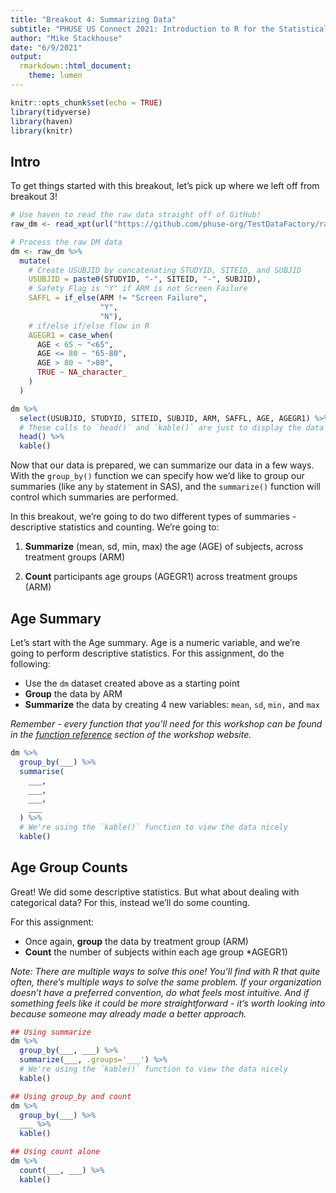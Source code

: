 ```yaml
---
title: "Breakout 4: Summarizing Data"
subtitle: "PHUSE US Connect 2021: Introduction to R for the Statistical Programmer"
author: "Mike Stackhouse"
date: "6/9/2021"
output:
  rmarkdown::html_document:
    theme: lumen
---
```


```r
knitr::opts_chunk$set(echo = TRUE)
library(tidyverse)
library(haven)
library(knitr)
```

## Intro

To get things started with this breakout, let's pick up where we left off from breakout 3!

```r
# Use haven to read the raw data straight off of GitHub!
raw_dm <- read_xpt(url("https://github.com/phuse-org/TestDataFactory/raw/main/Updated/TDF_SDTM/dm.xpt"))

# Process the raw DM data
dm <- raw_dm %>%
  mutate(
    # Create USUBJID by concatenating STUDYID, SITEID, and SUBJID
    USUBJID = paste0(STUDYID, "-", SITEID, "-", SUBJID),
    # Safety Flag is "Y" if ARM is not Screen Failure
    SAFFL = if_else(ARM != "Screen Failure",
                    "Y",
                    "N"),
    # if/else if/else flow in R
    AGEGR1 = case_when(
      AGE < 65 ~ "<65",
      AGE <= 80 ~ "65-80",
      AGE > 80 ~ ">80",
      TRUE ~ NA_character_
    )
  )

dm %>% 
  select(USUBJID, STUDYID, SITEID, SUBJID, ARM, SAFFL, AGE, AGEGR1) %>% 
  # These calls to `head()` and `kable()` are just to display the data nicely
  head() %>% 
  kable()
```

Now that our data is prepared, we can summarize our data in a few ways. With the `group_by()` function we can specify how we'd like to group our summaries (like any `by` statement in SAS), and the `summarize()` function will control which summaries are performed.

In this breakout, we're going to do two different types of summaries - descriptive statistics and counting. We're going to:

1)  **Summarize** (mean, sd, min, max) the age (AGE) of subjects, across treatment groups (ARM)

2)  **Count** participants age groups (AGEGR1) across treatment groups (ARM)

## Age Summary

Let's start with the Age summary. Age is a numeric variable, and we're going to perform descriptive statistics. For this assignment, do the following:

-   Use the `dm` dataset created above as a starting point
-   **Group** the data by ARM
-   **Summarize** the data by creating 4 new variables: `mean`, `sd`, `min,` and `max`

*Remember - every function that you'll need for this workshop can be found in the [function reference](https://atorus-connect.eastus2.cloudapp.azure.com/phuse_intro_to_r_2021/resources.html) section of the workshop website.*

```r
dm %>%
  group_by(___) %>%
  summarise(
    ___,
    ___,
    ___,
    ___
  ) %>% 
  # We're using the `kable()` function to view the data nicely
  kable()
```

## Age Group Counts

Great! We did some descriptive statistics. But what about dealing with categorical data? For this, instead we'll do some counting.

For this assignment:

-   Once again, **group** the data by treatment group (ARM)
-   **Count** the number of subjects within each age group \*AGEGR1)

*Note: There are multiple ways to solve this one! You'll find with R that quite often, there's multiple ways to solve the same problem. If your organization doesn't have a preferred convention, do what feels most intuitive. And if something feels like it could be more straightforward - it's worth looking into because someone may already made a better approach.*

```r
## Using summarize
dm %>% 
  group_by(___, ___) %>% 
  summarize(___, .groups='___') %>% 
  # We're using the `kable()` function to view the data nicely
  kable()

## Using group_by and count
dm %>%
  group_by(___) %>% 
  ___ %>% 
  kable()

## Using count alone
dm %>% 
  count(___, ___) %>% 
  kable()
```

